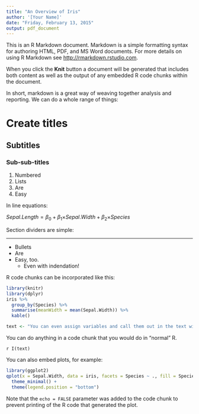 ---
title: "An Overview of Iris"
author: '[Your Name]'
date: "Friday, February 13, 2015"
output: pdf_document
---

This is an R Markdown document. Markdown is a simple formatting syntax for authoring HTML, PDF, and MS Word documents. For more details on using R Markdown see <http://rmarkdown.rstudio.com>.

When you click the **Knit** button a document will be generated that includes both content as well as the output of any embedded R code chunks within the document.

In short, markdown is a great way of weaving together analysis and reporting. We can do a whole range of things:

# Create titles
## Subtitles
### Sub-sub-titles

1. Numbered
1. Lists
1. Are
1. Easy


In line equations:

$Sepal.Length = \beta_{0} + \beta_{1}\times$$Sepal.Width + \beta_{2}\times$$Species$ 

Section dividers are simple:

***

* Bullets 
* Are
* Easy, too.
    * Even with indendation!

R code chunks can be incorporated like this:

```{r results='markup', warning=FALSE,message=FALSE}
library(knitr)
library(dplyr)
iris %>%
  group_by(Species) %>%
  summarise(meanWidth = mean(Sepal.Width)) %>%
  kable()

text <- "You can even assign variables and call them out in the text with in-line R code!"

```

You can do anything in a code chunk that you would do in "normal" R. 

`r I(text)`


You can also embed plots, for example:

```{r, echo=FALSE, message=FALSE,warning=FALSE}
library(ggplot2)
qplot(x = Sepal.Width, data = iris, facets = Species ~ ., fill = Species) + 
  theme_minimal() +
  theme(legend.position = "bottom")
```

Note that the `echo = FALSE` parameter was added to the code chunk to prevent printing of the R code that generated the plot.
